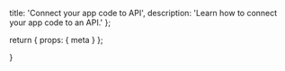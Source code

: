   title: 'Connect your app code to API',
  description:
    'Learn how to connect your app code to an API.'
};

  return {
    props: {
      meta
    }
  };

}
